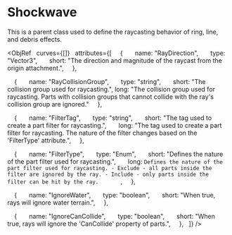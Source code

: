 

# Shockwave

This is a parent class used to define the raycasting behavior of ring, line, and debris effects.

<ObjRef
  curves={[]}
  attributes={[
    {
      name: "RayDirection",
      type: "Vector3",
      short: "The direction and magnitude of the raycast from the origin attachment.",
    },

    {
      name: "RayCollisionGroup",
      type: "string",
      short: "The collision group used for raycasting.",
      long: "The collision group used for raycasting. Parts with collision groups that cannot collide with the ray's collision group are ignored."
    },

    {
      name: "FilterTag",
      type: "string",
      short: "The tag used to create a part filter for raycasting.",
      long: "The tag used to create a part filter for raycasting. The nature of the filter changes based on the 'FilterType' attribute.",
    },

    {
      name: "FilterType",
      type: "Enum",
      short: "Defines the nature of the part filter used for raycasting.",
      long: `Defines the nature of the part filter used for raycasting.
        - Exclude - all parts inside the filter are ignored by the ray.
        - Include - only parts inside the filter can be hit by the ray.
      `,
    },

    {
      name: "IgnoreWater",
      type: "boolean",
      short: "When true, rays will ignore water terrain.",
    },

    {
      name: "IgnoreCanCollide",
      type: "boolean",
      short: "When true, rays will ignore the 'CanCollide' property of parts.",
    },
  ]}
/>
